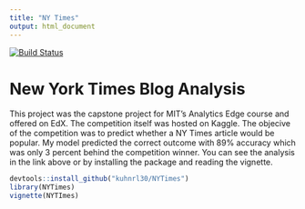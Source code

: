 ```yaml
---
title: "NY Times"
output: html_document
---
```


[![Build Status](https://travis-ci.org/kuhnrl30/NYTimes.svg?branch=master)](https://travis-ci.org/kuhnrl30/NYTimes)

# New York Times Blog Analysis  
This project was the capstone project for MIT's Analytics Edge course and offered on EdX. The competition itself was hosted on Kaggle. The objecive of the competition was to predict whether a NY Times article would be popular. My model predicted the correct outcome with 89% accuracy which was only 3 percent behind the competition winner. You can see the analysis in the link above or by installing the package and reading the vignette.


```r
devtools::install_github("kuhnrl30/NYTimes")
library(NYTimes)
vignette(NYTImes)
```

